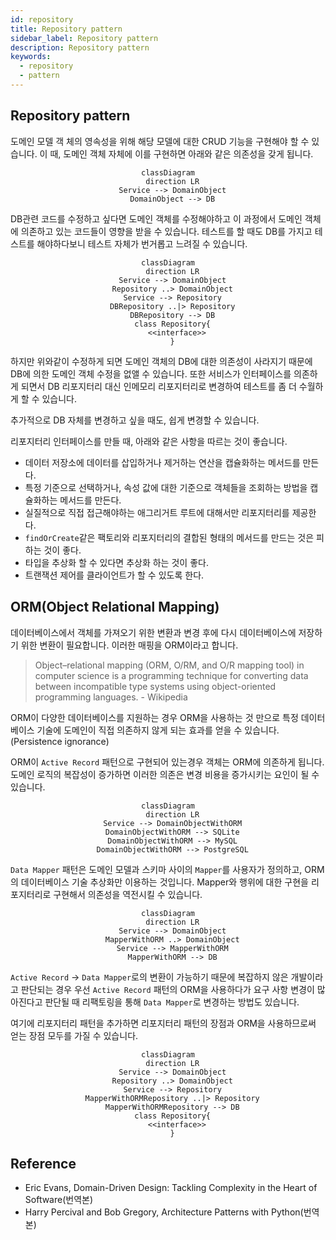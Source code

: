 ```yaml
---
id: repository
title: Repository pattern
sidebar_label: Repository pattern
description: Repository pattern
keywords:
  - repository
  - pattern
---
```


## Repository pattern

도메인 모델 객
체의 영속성을 위해 해당 모델에 대한 CRUD 기능을 구현해야 할 수 있습니다. 이 때, 도메인 객체 자체에 이를 구현하면 아래와 같은 의존성을 갖게 됩니다.

<center>

```mermaid
classDiagram
  direction LR
  Service --> DomainObject
  DomainObject --> DB
```

</center>

DB관련 코드를 수정하고 싶다면 도메인 객체를 수정해야하고 이 과정에서 도메인 객체에 의존하고 있는 코드들이 영향을 받을 수 있습니다. 테스트를 할 때도 DB를 가지고 테스트를 해야하다보니 테스트 자체가 번거롭고 느려질 수 있습니다.

<center>

```mermaid
classDiagram
  direction LR
  Service --> DomainObject
  Repository ..> DomainObject
  Service --> Repository
  DBRepository ..|> Repository
  DBRepository --> DB
  class Repository{
    <<interface>>
  }
```

</center>

하지만 위와같이 수정하게 되면 도메인 객체의 DB에 대한 의존성이 사라지기 때문에 DB에 의한 도메인 객체 수정을 없앨 수 있습니다. 또한 서비스가 인터페이스를 의존하게 되면서 DB 리포지터리 대신 인메모리 리포지터리로 변경하여 테스트를 좀 더 수월하게 할 수 있습니다.

추가적으로 DB 자체를 변경하고 싶을 때도, 쉽게 변경할 수 있습니다.

리포지터리 인터페이스를 만들 때, 아래와 같은 사항을 따르는 것이 좋습니다.

- 데이터 저장소에 데이터를 삽입하거나 제거하는 연산을 캡슐화하는 메서드를 만든다.
- 특정 기준으로 선택하거나, 속성 값에 대한 기준으로 객체들을 조회하는 방법을 캡슐화하는 메서드를 만든다.
- 실질적으로 직접 접근해야하는 애그리거트 루트에 대해서만 리포지터리를 제공한다.
- `findOrCreate`같은 팩토리와 리포지터리의 결합된 형태의 메서드를 만드는 것은 피하는 것이 좋다.
- 타입을 추상화 할 수 있다면 추상화 하는 것이 좋다.
- 트랜잭션 제어를 클라이언트가 할 수 있도록 한다.

## ORM(Object Relational Mapping)

데이터베이스에서 객체를 가져오기 위한 변환과 변경 후에 다시 데이터베이스에 저장하기 위한 변환이 필요합니다. 이러한 매핑을 ORM이라고 합니다.

> Object–relational mapping (ORM, O/RM, and O/R mapping tool) in computer science is a programming technique for converting data between incompatible type systems using object-oriented programming languages. - Wikipedia

ORM이 다양한 데이터베이스를 지원하는 경우 ORM을 사용하는 것 만으로 특정 데이터베이스 기술에 도메인이 직접 의존하지 않게 되는 효과를 얻을 수 있습니다.(Persistence ignorance)

ORM이 `Active Record` 패턴으로 구현되어 있는경우 객체는 ORM에 의존하게 됩니다. 도메인 로직의 복잡성이 증가하면 이러한 의존은 변경 비용을 증가시키는 요인이 될 수 있습니다.

<center>

```mermaid
classDiagram
  direction LR
  Service --> DomainObjectWithORM
  DomainObjectWithORM --> SQLite
  DomainObjectWithORM --> MySQL
  DomainObjectWithORM --> PostgreSQL
```

</center>

`Data Mapper` 패턴은 도메인 모델과 스키마 사이의 `Mapper`를 사용자가 정의하고, ORM의 데이터베이스 기술 추상화만 이용하는 것입니다. Mapper와 행위에 대한 구현을 리포지터리로 구현해서 의존성을 역전시킬 수 있습니다.

<center>

```mermaid
classDiagram
  direction LR
  Service --> DomainObject
  MapperWithORM ..> DomainObject
  Service --> MapperWithORM
  MapperWithORM --> DB
```

</center>

`Active Record` -> `Data Mapper`로의 변환이 가능하기 때문에 복잡하지 않은 개발이라고 판단되는 경우 우선 `Active Record` 패턴의 ORM을 사용하다가 요구 사항 변경이 많아진다고 판단될 때 리팩토링을 통해 `Data Mapper`로 변경하는 방법도 있습니다.

여기에 리포지터리 패턴을 추가하면 리포지터리 패턴의 장점과 ORM을 사용하므로써 얻는 장점 모두를 가질 수 있습니다.

<center>

```mermaid
classDiagram
  direction LR
  Service --> DomainObject
  Repository ..> DomainObject
  Service --> Repository
  MapperWithORMRepository ..|> Repository
  MapperWithORMRepository --> DB
  class Repository{
    <<interface>>
  }
```

</center>

## Reference

- Eric Evans, Domain-Driven Design: Tackling Complexity in the Heart of Software(번역본)
- Harry Percival and Bob Gregory, Architecture Patterns with Python(번역본)
